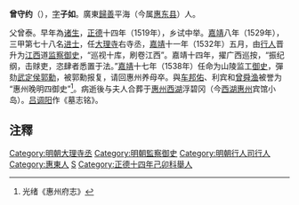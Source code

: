 '''曾守约'''（{{bd|?||?|}}），[[表字|字]]'''子如'''。廣東[[歸善|歸善]]平海（今属[[惠东县|惠东县]]）人。

父曾泰。早年為[[诸生|诸生]]，[[正德_(明朝)|正德]]十四年（1519年），乡试中举。[[嘉靖|嘉靖]]八年（1529年），三甲第七十八名[[进士|进士]]，任[[大理寺|大理寺]]右寺丞，[[嘉靖|嘉靖]]十一年（1532年）五月，由[[行人_(官職)|行人]]晋升为[[江西|江西]]道[[监察御史|监察御史]]，“巡视十库，刷卷江西”。嘉靖十四年，擢广西巡按，“振纪纲，击赇吏，恣肆者悉置于法。”[[嘉靖|嘉靖]]十七年（1538年）任命为山陵监工[[御史|御史]]，彈劾[[武定侯|武定侯]][[郭勳|郭勳]]，被郭勳报复，请回惠州养母卒。與[[车邦佑|车邦佑]]、利宾和[[曾舜渔|曾舜渔]]被誉为 “惠州晚明四御史”<ref>光绪《惠州府志》</ref>。病逝後与夫人合葬于[[惠州|惠州]][[西湖|西湖]]浮碧冈（今[[西湖|西湖]][[惠州|惠州]]宾馆小岛）。[[吕调阳|吕调阳]]作《墓志铭》。

== 注釋 ==
{{reflist}}

{{嘉靖八年己丑科殿試金榜}}
{{DEFAULTSORT:Zeng曾}}
[[Category:明朝大理寺丞|Category:明朝大理寺丞]]
[[Category:明朝監察御史|Category:明朝監察御史]]
[[Category:明朝行人司行人|Category:明朝行人司行人]]
[[Category:惠東人|Category:惠東人]]
[[Category:曾姓|S]]
[[Category:正德十四年己卯科舉人|Category:正德十四年己卯科舉人]]